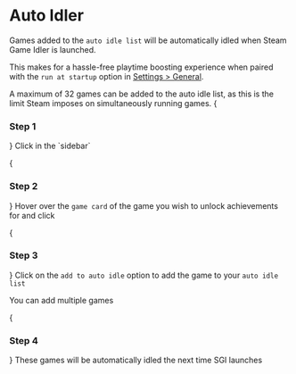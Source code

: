 
# Auto Idler

Games added to the `auto idle list` will be automatically idled when Steam Game Idler is launched.

This makes for a hassle-free playtime boosting experience when paired with the `run at startup` option in [Settings > General](/settings/general).

<Callout type="info">
    A maximum of 32 games can be added to the auto idle list, as this is the limit Steam imposes on simultaneously running games.
</Callout>

<Steps>
{<h3>Step 1</h3>}
Click <Icon type='game' /> in the `sidebar`

{<h3>Step 2</h3>}
Hover over the `game card` of the game you wish to unlock achievements for and click <Icon type='dots' />

{<h3>Step 3</h3>}
Click on the `add to auto idle` option to add the game to your `auto idle list`

<Callout type="info">
    You can add multiple games
</Callout>
 
{<h3>Step 4</h3>}
These games will be automatically idled the next time SGI launches
</Steps>